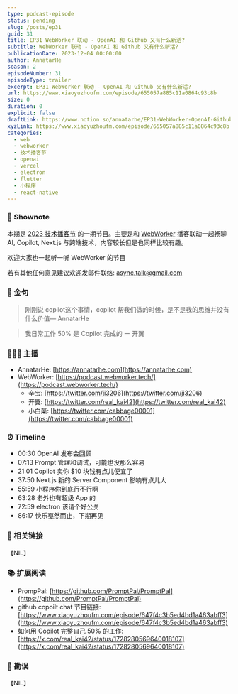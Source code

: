 ```yaml
---
type: podcast-episode
status: pending
slug: /posts/ep31
guid: 31
title: EP31 WebWorker 联动 - OpenAI 和 Github 又有什么新活?
subtitle: WebWorker 联动 - OpenAI 和 Github 又有什么新活?
publicationDate: 2023-12-04 00:00:00
author: AnnatarHe
season: 2
episodeNumber: 31
episodeType: trailer
excerpt: EP31 WebWorker 联动 - OpenAI 和 Github 又有什么新活?
url: https://www.xiaoyuzhoufm.com/episode/655057a885c11a0864c93c8b
size: 0
duration: 0
explicit: false
draftLink: https://www.notion.so/annatarhe/EP31-WebWorker-OpenAI-Github-f33562c9fdd2416c996b5ff23d149918?pvs=4
xyzLink: https://www.xiaoyuzhoufm.com/episode/655057a885c11a0864c93c8b
categories:
  - web
  - webworker
  - 技术播客节
  - openai
  - vercel
  - electron
  - flutter
  - 小程序
  - react-native
---
```


### 📕 Shownote

本期是 [2023 技术播客节](https://podfest.tech/zh-CN) 的一期节目。主要是和 [WebWorker](https://podcast.webworker.tech/) 播客联动一起畅聊 AI, Copilot, Next.js 与跨端技术，内容较长但是也同样比较有趣。

欢迎大家也一起听一听 WebWorker 的节目

若有其他任何意见建议欢迎发邮件联络: async.talk@gmail.com

### 🍊 金句

> 刚刚说 copilot这个事情，copilot 帮我们做的时候，是不是我的思维并没有什么价值— AnnatarHe

> 我日常工作 50% 是 Copilot 完成的 ー 开翼

### 👨‍👨‍👦 主播

- AnnatarHe: [https://annatarhe.com](https://annatarhe.com)
- WebWorker: [https://podcast.webworker.tech/](https://podcast.webworker.tech/)
    - 辛宝: [https://twitter.com/ji3206](https://twitter.com/ji3206)
    - 开翼: [https://twitter.com/real_kai42](https://twitter.com/real_kai42)
    - 小白菜: [https://twitter.com/cabbage00001](https://twitter.com/cabbage00001)

### ⏰ Timeline

- 00:30 OpenAI 发布会回顾
- 07:13 Prompt 管理和调试，可能也没那么容易
- 21:01 Copilot 卖你 $10 块钱有点儿便宜了
- 37:50 Next.js 新的 Server Component 影响有点儿大
- 55:59 小程序你到底行不行啊
- 63:28 老外也有超级 App 的
- 72:59 electron 该请个好公关
- 86:17 快乐戛然而止，下期再见

### 🔗 相关链接

【NIL】

### 📚 扩展阅读

- PrompPal: [https://github.com/PromptPal/PromptPal](https://github.com/PromptPal/PromptPal)
- github copoilt chat 节目链接: [https://www.xiaoyuzhoufm.com/episode/647f4c3b5ed4bd1a463abff3](https://www.xiaoyuzhoufm.com/episode/647f4c3b5ed4bd1a463abff3)
- 如何用 Copilot 完整自己 50% 的工作: [https://x.com/real_kai42/status/1728280569640018107](https://x.com/real_kai42/status/1728280569640018107)

### 🤡 勘误

【NIL】
